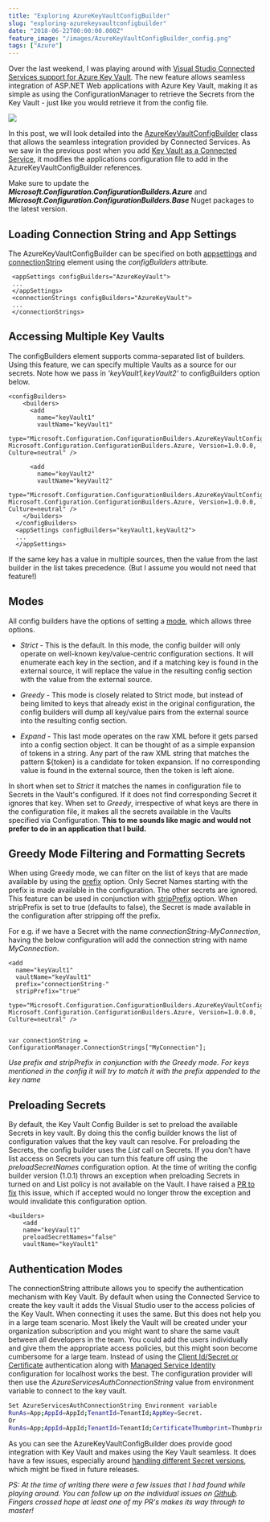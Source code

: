 ```yaml
---
title: "Exploring AzureKeyVaultConfigBuilder"
slug: "exploring-azurekeyvaultconfigbuilder"
date: "2018-06-22T00:00:00.000Z"
feature_image: "/images/AzureKeyVaultConfigBuilder_config.png"
tags: ["Azure"]
---
```


Over the last weekend, I was playing around with [Visual Studio Connected Services support for Azure Key Vault](/posts/azure-key-vault-as-a-connected-service-in-visual-studio-2017/). The new feature allows seamless integration of ASP.NET Web applications with Azure Key Vault, making it as simple as using the ConfigurationManager to retrieve the Secrets from the Key Vault - just like you would retrieve it from the config file.

![](/images/AzureKeyVaultConfigBuilder_config.png)

In this post, we will look detailed into the [AzureKeyVaultConfigBuilder](https://github.com/aspnet/MicrosoftConfigurationBuilders/tree/master/src/Azure) class that allows the seamless integration provided by Connected Services. As we saw in the previous post when you add [Key Vault as a Connected Service](/posts/azure-key-vault-as-a-connected-service-in-visual-studio-2017/), it modifies the applications configuration file to add in the AzureKeyVaultConfigBuilder references.

Make sure to update the **_Microsoft.Configuration.ConfigurationBuilders.Azure_** and **_Microsoft.Configuration.ConfigurationBuilders.Base_** Nuget packages to the latest version.

Loading Connection String and App Settings
------------------------------------------

The AzureKeyVaultConfigBuilder can be specified on both [appsettings](https://msdn.microsoft.com/en-us/library/ms228154.aspx) and [connectionString](https://msdn.microsoft.com/en-us/library/bf7sd233\(v=vs.100\).aspx) element using the _configBuilders_ attribute.

     <appSettings configBuilders="AzureKeyVault">
     ...
     </appSettings>
     <connectionStrings configBuilders="AzureKeyVault">
     ...
     </connectionStrings>
    

Accessing Multiple Key Vaults
-----------------------------

The configBuilders element supports comma-separated list of builders. Using this feature, we can specify multiple Vaults as a source for our secrets. Note how we pass in _'keyVault1,keyVault2'_ to configBuilders option below.

    <configBuilders>
        <builders>
          <add
            name="keyVault1"
            vaultName="keyVault1"
            type="Microsoft.Configuration.ConfigurationBuilders.AzureKeyVaultConfigBuilder, Microsoft.Configuration.ConfigurationBuilders.Azure, Version=1.0.0.0, Culture=neutral" />
    
          <add
            name="keyVault2"
            vaultName="keyVault2"
            type="Microsoft.Configuration.ConfigurationBuilders.AzureKeyVaultConfigBuilder, Microsoft.Configuration.ConfigurationBuilders.Azure, Version=1.0.0.0, Culture=neutral" />
        </builders>
      </configBuilders>
      <appSettings configBuilders="keyVault1,keyVault2">
      ...
      </appSettings>
    

If the same key has a value in multiple sources, then the value from the last builder in the list takes precedence. (But I assume you would not need that feature!)

Modes
-----

All config builders have the options of setting a [mode](https://github.com/aspnet/MicrosoftConfigurationBuilders#mode), which allows three options.

*   _Strict_ - This is the default. In this mode, the config builder will only operate on well-known key/value-centric configuration sections. It will enumerate each key in the section, and if a matching key is found in the external source, it will replace the value in the resulting config section with the value from the external source.

*   _Greedy_ - This mode is closely related to Strict mode, but instead of being limited to keys that already exist in the original configuration, the config builders will dump all key/value pairs from the external source into the resulting config section.

*   _Expand_ - This last mode operates on the raw XML before it gets parsed into a config section object. It can be thought of as a simple expansion of tokens in a string. Any part of the raw XML string that matches the pattern ${token} is a candidate for token expansion. If no corresponding value is found in the external source, then the token is left alone.

In short when set to _Strict_ it matches the names in configuration file to Secrets in the Vault's configured. If it does not find corresponding Secret it ignores that key. When set to _Greedy_, irrespective of what keys are there in the configuration file, it makes all the secrets available in the Vaults specified via Configuration. **This to me sounds like magic and would not prefer to do in an application that I build.**

Greedy Mode Filtering and Formatting Secrets
--------------------------------------------

When using Greedy mode, we can filter on the list of keys that are made available by using the [prefix](https://github.com/aspnet/MicrosoftConfigurationBuilders#prefix) option. Only Secret Names starting with the prefix is made available in the configuration. The other secrets are ignored. This feature can be used in conjunction with [stripPrefix](https://github.com/aspnet/MicrosoftConfigurationBuilders#stripprefix) option. When stripPrefix is set to true (defaults to false), the Secret is made available in the configuration after stripping off the prefix.

For e.g. if we have a Secret with the name _connectionString-MyConnection_, having the below configuration will add the connection string with name _MyConnection_.

    <add
      name="keyVault1"
      vaultName="keyVault1"
      prefix="connectionString-"
      stripPrefix="true"
      type="Microsoft.Configuration.ConfigurationBuilders.AzureKeyVaultConfigBuilder, Microsoft.Configuration.ConfigurationBuilders.Azure, Version=1.0.0.0, Culture=neutral" />
    

    var connectionString = ConfigurationManager.ConnectionStrings["MyConnection"];
    

_Use prefix and stripPrefix in conjunction with the Greedy mode. For keys mentioned in the config it will try to match it with the prefix appended to the key name_

Preloading Secrets
------------------

By default, the Key Vault Config Builder is set to preload the available Secrets in key vault. By doing this the config builder knows the list of configuration values that the key vault can resolve. For preloading the Secrets, the config builder uses the _List_ call on Secrets. If you don't have list access on Secrets you can turn this feature off using the _preloadSecretNames_ configuration option. At the time of writing the config builder version (1.0.1) throws an exception when preloading Secrets in turned on and List policy is not available on the Vault. I have raised a [PR to fix](https://github.com/aspnet/MicrosoftConfigurationBuilders/pull/24) this issue, which if accepted would no longer throw the exception and would invalidate this configuration option.

    <builders>
        <add
        name="keyVault1"
        preloadSecretNames="false"
        vaultName="keyVault1"
    

Authentication Modes
--------------------

The connectionString attribute allows you to specify the authentication mechanism with Key Vault. By default when using the Connected Service to create the key vault it adds the Visual Studio user to the access policies of the Key Vault. When connecting it uses the same. But this does not help you in a large team scenario. Most likely the Vault will be created under your organization subscription and you might want to share the same vault between all developers in the team. You could add the users individually and give them the appropriate access policies, but this might soon become cumbersome for a large team. Instead of using the [Client Id/Secret or Certificate](/posts/authenticating-a-client-application-with-azure-key-vault/) authentication along with [Managed Service Identity](/posts/authenticating-with-azure-key-vault-using-managed-service-identity/) configuration for localhost works the best. The configuration provider will then use the _AzureServicesAuthConnectionString_ value from environment variable to connect to the key vault.

```bash
Set AzureServicesAuthConnectionString Environment variable
RunAs=App;AppId=AppId;TenantId=TenantId;AppKey=Secret.
Or
RunAs=App;AppId=AppId;TenantId=TenantId;CertificateThumbprint=Thumbprint;CertificateStoreLocation=CurrentUser
```
    

As you can see the AzureKeyVaultConfigBuilder does provide good integration with Key Vault and makes using the Key Vault seamless. It does have a few issues, especially around [handling different Secret versions](https://github.com/aspnet/MicrosoftConfigurationBuilders/issues/20), which might be fixed in future releases.

_PS: At the time of writing there were a few issues that I had found while playing around. You can follow up on the individual issues on [Github](https://github.com/aspnet/MicrosoftConfigurationBuilders/issues?utf8=%E2%9C%93&q=is%3Aissue+author%3Arahulpnath+). Fingers crossed hope at least one of my PR's makes its way through to master!_